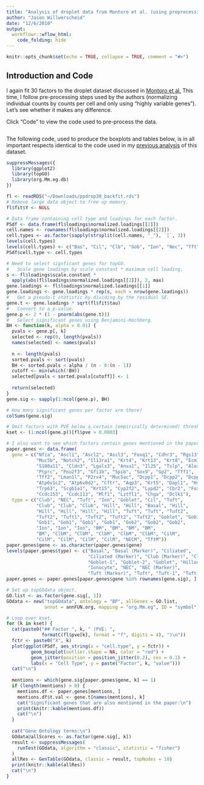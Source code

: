 ```yaml
---
title: "Analysis of droplet data from Montoro et al. (using preprocessing)"
author: "Jason Willwerscheid"
date: "12/6/2018"
output: 
  workflowr::wflow_html:
    code_folding: hide
---
```


```r
knitr::opts_chunk$set(echo = TRUE, collapse = TRUE, comment = "#>")
```

## Introduction and Code

I again fit 30 factors to the droplet dataset discussed in [Montoro et al.](https://www.nature.com/articles/s41586-018-0393-7) This time, I follow pre-processing steps used by the authors (normalizing individual counts by counts per cell and only using "highly variable genes"). Let's see whether it makes any difference.

Click "Code" to view the code used to pre-process the data.

```r
```

The following code, used to produce the boxplots and tables below, is in all important respects identical to the code used in my [previous analysis](trachea.html) of this dataset.

```r
suppressMessages({
  library(ggplot2)
  library(topGO)
  library(org.Mm.eg.db)
})

fl <- readRDS("~/Downloads/ppdrop30_backfit.rds")
# Remove large data object to free up memory.
fl$fit$Y <- NULL

# Data frame containing cell type and loadings for each factor.
PSdf <- data.frame(fl$loadings$normalized.loadings[[2]])
cell.names <- rownames(fl$loadings$normalized.loadings[[2]])
cell.types <- as.factor(sapply(strsplit(cell.names, "_"), `[`, 3))
levels(cell.types)
levels(cell.types) <- c("Bas", "Cil", "Clb", "Gob", "Ion", "Nec", "Tft")
PSdf$cell.type <- cell.types

# Need to select signficant genes for topGO.
#   Scale gene loadings by scale constant * maximum cell loading.
s <- fl$loadings$scale.constant * 
  apply(abs(fl$loadings$normalized.loadings[[2]]), 2, max)
gene.loadings <- fl$loadings$normalized.loadings[[1]]
gene.loadings <- gene.loadings * rep(s, each = nrow(gene.loadings))
#   Get a pseudo-t statistic by dividing by the residual SE.
gene.t <- gene.loadings * sqrt(fl$fit$tau)
#   Convert to a p-value.
gene.p <- 2 * (1 - pnorm(abs(gene.t)))
#   Select significant genes using Benjamini-Hochberg.
BH <- function(k, alpha = 0.01) {
  pvals <- gene.p[, k]
  selected <- rep(0, length(pvals))
  names(selected) <- names(pvals)
  
  n <- length(pvals)
  sorted.pvals <- sort(pvals)
  BH <- sorted.pvals < alpha / (n - 0:(n - 1))
  cutoff <- min(which(!BH))
  selected[pvals < sorted.pvals[cutoff]] <- 1
  
  return(selected)
}
gene.sig <- sapply(1:ncol(gene.p), BH)

# How many significant genes per factor are there?
colSums(gene.sig)

# Omit factors with PVE below a certain (empirically determined) threshold.
kset <- (1:ncol(gene.p))[fl$pve > 0.0003]

# I also want to see which factors contain genes mentioned in the paper.
paper.genes <- data.frame(
  gene = c("Nfia", "Ascl1", "Ascl2", "Ascl3", "Foxq1", "Cdhr3", "Rgs13",
           "Muc5b", "Notch2", "Il13ra1", "Krt4", "Krt13", "Krt8", "Ecm1",
           "S100a11", "Cldn3", "Lgals3", "Anxa1", "Il25", "Tslp", "Alox5ap",
           "Ptprc", "Pou2f3", "Gfi1b", "Spib", "Sox9", "Gp2", "Tff1",
           "Tff2", "Lman1l", "P2rx4", "Muc5ac", "Dcpp1", "Dcpp2", "Dcpp3",
           "Atp6v1c2", "Atp6v0d2", "Cftr", "Aqp3", "Krt5", "Dapl1", "Hspa1a",
           "Trp63", "Scgb1a1", "Krt15", "Cyp2f2", "Lypd2", "Cbr2", "Foxj1",
           "Ccdc153", "Ccdc113", "Mlf1", "Lztfl1", "Chga", "Dclk1"),
  type = c("Club", "NEC", "Tuft", "Ion", "Goblet", "Cil", "Tuft",
           "Club", "Club", "Club", "Hill", "Hill", "Basal", "Hill",
           "Hill", "Hill", "Hill", "Hill", "Tuft", "Tuft", "Tuft2",
           "Tuft2", "Tuft1", "Tuft2", "Tuft2", "Tuft2", "Goblet", "Gob1",
           "Gob1", "Gob1", "Gob1", "Gob1", "Gob2", "Gob2", "Gob2",
           "Ion", "Ion", "Ion", "BM", "BM", "BM", "BM",
           "BM", "ClbM", "ClbM", "ClbM", "ClbM", "ClbM", "CilM",
           "CilM", "CilM", "CilM", "CilM", "NECM", "TftM"))
paper.genes$gene <- as.character(paper.genes$gene)
levels(paper.genes$type) <- c("Basal", "Basal (Marker)", "Ciliated", 
                              "Ciliated (Marker)", "Club (Marker)", "Club",
                              "Goblet-1", "Goblet-2", "Goblet", "Hillock",
                              "Ionocyte", "NEC", "NEC (Marker)",
                              "Tuft (Marker)", "Tuft", "Tuft-1", "Tuft-2")
paper.genes <- paper.genes[paper.genes$gene %in% rownames(gene.sig), ]

# Set up topGOdata object.
GO.list <- as.factor(gene.sig[, 1])
GOdata <- new("topGOdata", ontology = "BP", allGenes = GO.list,
              annot = annFUN.org, mapping = "org.Mm.eg", ID = "symbol")
```
```r
# Loop over kset.
for (k in kset) {
  cat(paste0("## Factor ", k, " (PVE: ",
             formatC(fl$pve[k], format = "f", digits = 4), ")\n"))
  fctr <- paste0("X", k)
  plot(ggplot(PSdf, aes_string(x = "cell.type", y = fctr)) +
         geom_boxplot(outlier.shape = NA, color = "red") +
         geom_jitter(position = position_jitter(0.2), cex = 0.1) +
         labs(x = "Cell Type", y = paste("Factor", k, "value")))
  cat("\n")
  
  mentions <- which(gene.sig[paper.genes$gene, k] == 1)
  if (length(mentions) > 0) {
    mentions.df <- paper.genes[mentions, ]
    mentions.df$t.val <- gene.t[names(mentions), k]
    cat("Significant genes that are also mentioned in the paper:\n")
    print(knitr::kable(mentions.df))
    cat("\n")
  }
  
  cat("Gene Ontology terms:\n")
  GOdata@allScores <- as.factor(gene.sig[, k])
  result <- suppressMessages(
    runTest(GOdata, algorithm = "classic", statistic = "fisher")
  )
  allRes <- GenTable(GOdata, classic = result, topNodes = 10)
  print(knitr::kable(allRes))
  cat("\n")
}
```
